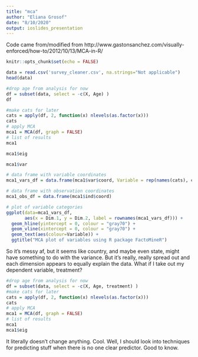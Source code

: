 ```yaml
---
title: "mca"
author: "Eliana Grosof"
date: "8/10/2020"
output: ioslides_presentation
---
```


Code came from/modified from http://www.gastonsanchez.com/visually-enforced/how-to/2012/10/13/MCA-in-R/


```r
knitr::opts_chunk$set(echo = FALSE)
```

```r
data = read.csv('survey_cleaner.csv', na.strings="Not applicable")
head(data)
```

```r
#drop age from analysis for now
df = subset(data, select = -c(X, Age) )
df

#make cats for later 
cats = apply(df, 2, function(x) nlevels(as.factor(x)))
cats
# apply MCA
mca1 = MCA(df, graph = FALSE)
# list of results
mca1

mca1$eig

mca1$var
```

```r
# data frame with variable coordinates
mca1_vars_df = data.frame(mca1$var$coord, Variable = rep(names(cats), cats))

# data frame with observation coordinates
mca1_obs_df = data.frame(mca1$ind$coord)

# plot of variable categories
ggplot(data=mca1_vars_df, 
       aes(x = Dim.1, y = Dim.2, label = rownames(mca1_vars_df))) +
  geom_hline(yintercept = 0, colour = "gray70") +
  geom_vline(xintercept = 0, colour = "gray70") +
  geom_text(aes(colour=Variable)) +
  ggtitle("MCA plot of variables using R package FactoMineR")
```

So it's messy af, but it seems like country, and maybe even state, might have something to do with the variance. 
But it's really, really spread out and each dimension appears to equally explain the data. 
What if I take out my dependent variable, treatment?
```r
#drop age from analysis for now
df = subset(data, select = -c(X, Age, treatment) )
#make cats for later 
cats = apply(df, 2, function(x) nlevels(as.factor(x)))
cats
# apply MCA
mca1 = MCA(df, graph = FALSE)
# list of results
mca1
mca1$eig

```

It literally doesn't change anything. Cool. Well, I should look into techniques for predicting stuff when there is no one clear predictor. Good to know.